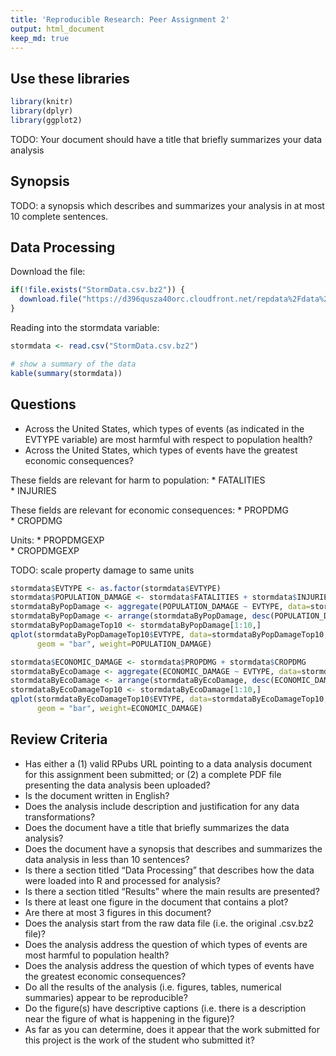 ```yaml
---
title: 'Reproducible Research: Peer Assignment 2'
output: html_document
keep_md: true
---
```


## Use these libraries
```r
library(knitr)
library(dplyr)
library(ggplot2)
```

TODO: Your document should have a title that briefly summarizes your data analysis

## Synopsis
TODO: a synopsis which describes and summarizes your analysis in at most 10 complete sentences.


## Data Processing

Download the file:
```r
if(!file.exists("StormData.csv.bz2")) {
  download.file("https://d396qusza40orc.cloudfront.net/repdata%2Fdata%2FStormData.csv.bz2", "StormData.csv.bz2")
}
```

Reading into the stormdata variable:
```r
stormdata <- read.csv("StormData.csv.bz2")
```

```r
# show a summary of the data
kable(summary(stormdata))
```






## Questions
* Across the United States, which types of events (as indicated in the EVTYPE variable) are most harmful with respect to population health?
* Across the United States, which types of events have the greatest economic consequences?


These fields are relevant for harm to population:
* FATALITIES	
* INJURIES


These fields are relevant for economic consequences:
* PROPDMG	
* CROPDMG

Units:
* PROPDMGEXP	
* CROPDMGEXP

TODO: scale property damage to same units


```r
stormdata$EVTYPE <- as.factor(stormdata$EVTYPE)
stormdata$POPULATION_DAMAGE <- stormdata$FATALITIES + stormdata$INJURIES
stormdataByPopDamage <- aggregate(POPULATION_DAMAGE ~ EVTYPE, data=stormdata, FUN="sum")
stormdataByPopDamage <- arrange(stormdataByPopDamage, desc(POPULATION_DAMAGE))
stormdataByPopDamageTop10 <- stormdataByPopDamage[1:10,]
qplot(stormdataByPopDamageTop10$EVTYPE, data=stormdataByPopDamageTop10, fill=stormdataByPopDamageTop10$EVTYPE,
      geom = "bar", weight=POPULATION_DAMAGE)
```


```r
stormdata$ECONOMIC_DAMAGE <- stormdata$PROPDMG + stormdata$CROPDMG
stormdataByEcoDamage <- aggregate(ECONOMIC_DAMAGE ~ EVTYPE, data=stormdata, FUN="sum")
stormdataByEcoDamage <- arrange(stormdataByEcoDamage, desc(ECONOMIC_DAMAGE))
stormdataByEcoDamageTop10 <- stormdataByEcoDamage[1:10,]
qplot(stormdataByEcoDamageTop10$EVTYPE, data=stormdataByEcoDamageTop10, fill=stormdataByEcoDamageTop10$EVTYPE, 
      geom = "bar", weight=ECONOMIC_DAMAGE)
```





## Review Criteria
* Has either a (1) valid RPubs URL pointing to a data analysis document for this assignment been submitted; or (2) a complete PDF file presenting the data analysis been uploaded?
* Is the document written in English?
* Does the analysis include description and justification for any data transformations?
* Does the document have a title that briefly summarizes the data analysis?
* Does the document have a synopsis that describes and summarizes the data analysis in less than 10 sentences?
* Is there a section titled "Data Processing" that describes how the data were loaded into R and processed for analysis?
* Is there a section titled "Results" where the main results are presented?
* Is there at least one figure in the document that contains a plot?
* Are there at most 3 figures in this document?
* Does the analysis start from the raw data file (i.e. the original .csv.bz2 file)?
* Does the analysis address the question of which types of events are most harmful to population health?
* Does the analysis address the question of which types of events have the greatest economic consequences?
* Do all the results of the analysis (i.e. figures, tables, numerical summaries) appear to be reproducible?
* Do the figure(s) have descriptive captions (i.e. there is a description near the figure of what is happening in the figure)?
* As far as you can determine, does it appear that the work submitted for this project is the work of the student who submitted it?